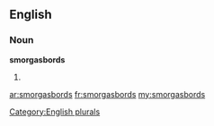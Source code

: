==English==

===Noun===
'''smorgasbords'''

# {{plural of|[[smorgasbord]]}}

[[Category:English plurals]]

[[ar:smorgasbords]]
[[fr:smorgasbords]]
[[my:smorgasbords]]